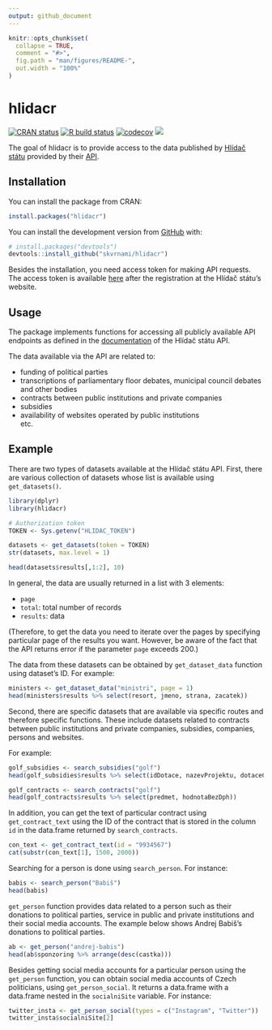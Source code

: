 ```yaml
---
output: github_document
---
```


<!-- README.md is generated from README.Rmd. Please edit that file -->

```r
knitr::opts_chunk$set(
  collapse = TRUE,
  comment = "#>",
  fig.path = "man/figures/README-",
  out.width = "100%"
)
```

# hlidacr

<!-- badges: start -->
[![CRAN status](https://www.r-pkg.org/badges/version/hlidacr)](https://CRAN.R-project.org/package=hlidacr)
[![R build status](https://github.com/skvrnami/hlidacr/workflows/R-CMD-check/badge.svg)](https://github.com/skvrnami/hlidacr/actions)
[![codecov](https://codecov.io/gh/skvrnami/hlidacr/branch/main/graph/badge.svg?token=FWP73F1DOL)](https://codecov.io/gh/skvrnami/hlidacr)
[![](https://cranlogs.r-pkg.org/badges/hlidacr)](https://CRAN.R-project.org/package=hlidacr)
<!-- badges: end -->

The goal of hlidacr is to provide access to the data published by [Hlídač státu](https://www.hlidacstatu.cz/) provided by their [API](https://www.hlidacstatu.cz/api/v2/swagger/index). 

## Installation

You can install the package from CRAN:

``` r
install.packages("hlidacr")
```


You can install the development version from [GitHub](https://github.com/) with:

``` r
# install.packages("devtools")
devtools::install_github("skvrnami/hlidacr")
```

Besides the installation, you need access token for making API requests. 
The access token is available [here](https://www.hlidacstatu.cz/api/v1/Index) 
after the registration at the Hlídač státu's website. 

## Usage

The package implements functions for accessing all publicly available API endpoints
as defined in the [documentation](https://www.hlidacstatu.cz/api/v2/swagger/index)
of the Hlídač státu API. 

The data available via the API are related to:

- funding of political parties  
- transcriptions of parliamentary floor debates, municipal council debates and other bodies  
- contracts between public institutions and private companies  
- subsidies  
- availability of websites operated by public institutions  
etc.

## Example

There are two types of datasets available at the Hlídač státu API.
First, there are various collection of datasets whose list is available
using `get_datasets()`.

```r
library(dplyr)
library(hlidacr)

# Authorization token
TOKEN <- Sys.getenv("HLIDAC_TOKEN")

datasets <- get_datasets(token = TOKEN)
str(datasets, max.level = 1)

head(datasets$results[,1:2], 10)
```

In general, the data are usually returned in a list with 3 elements:

- `page`  
- `total`: total number of records  
- `results`: data  

(Therefore, to get the data you need to iterate over the pages by specifying
particular page of the results you want. However, be aware of the fact that 
the API returns error if the parameter `page` exceeds 200.)

The data from these datasets can be obtained by `get_dataset_data` function
using dataset's ID. 
For example:

```r
ministers <- get_dataset_data("ministri", page = 1)
head(ministers$results %>% select(resort, jmeno, strana, zacatek))
```

Second, there are specific datasets that are available via specific routes
and therefore specific functions. These include datasets related to 
contracts between public institutions and private companies, subsidies, companies, 
persons and websites. 

For example:

```r
golf_subsidies <- search_subsidies("golf")
head(golf_subsidies$results %>% select(idDotace, nazevProjektu, dotaceCelkem))
```

```r
golf_contracts <- search_contracts("golf")
head(golf_contracts$results %>% select(predmet, hodnotaBezDph))
```

In addition, you can get the text of particular contract using `get_contract_text`
using the ID of the contract that is stored in the column `id` in the
data.frame returned by `search_contracts`.

```r
con_text <- get_contract_text(id = "9934567")
cat(substr(con_text[1], 1500, 2000))
```

Searching for a person is done using `search_person`. For instance:

```r
babis <- search_person("Babiš")
head(babis)
```

`get_person` function provides data related to a person such as their donations to 
political parties, service in public and private institutions and their social
media accounts. 
The example below shows Andrej Babiš's donations to political parties.

```r
ab <- get_person("andrej-babis")
head(ab$sponzoring %>% arrange(desc(castka)))
```

Besides getting social media accounts for a particular person using the 
`get_person` function, you can obtain social media accounts of Czech politicians, 
using `get_person_social`. 
It returns a data.frame with a data.frame nested in the `socialniSite` variable.
For instance: 

```r
twitter_insta <- get_person_social(types = c("Instagram", "Twitter"))
twitter_insta$socialniSite[2]
```


